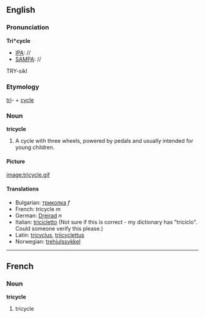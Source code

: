 ==English==

===Pronunciation===

'''Tri*cycle'''
*[[IPA]]: //
*[[SAMPA]]: //
TRY-sikl
===Etymology===

[[tri]]- + [[cycle]]

===Noun===
'''tricycle'''

#A cycle with three wheels, powered by pedals and usually intended for young children.

====Picture====

[[image:tricycle.gif]]

====Translations====
*Bulgarian: [[триколка]] ''f''
*French: tricycle ''m''
*German: [[Dreirad]] ''n''
*Italian: [[tricicletto]] (Not sure if this is correct - my dictionary has "triciclo".  Could someone verify this please.)
*Latin: [[tricyclus]], [[triicyclettus]]
*Norwegian: [[trehjulssykkel]]

----
==French==
===Noun===
'''tricycle'''

#tricycle